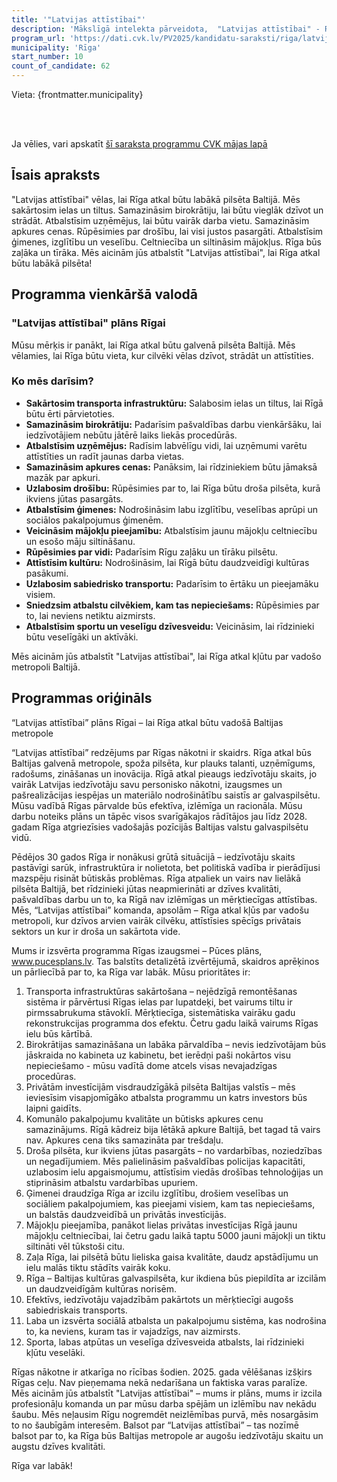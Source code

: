 ```yaml
---
title: '"Latvijas attīstībai"'
description: 'Mākslīgā intelekta pārveidota,  "Latvijas attīstībai" - Rīga programma vienkāršā valodā'
program_url: 'https://dati.cvk.lv/PV2025/kandidatu-saraksti/riga/latvijas-attistibai'
municipality: 'Rīga'
start_number: 10
count_of_candidate: 62
---
```



Vieta: {frontmatter.municipality}<br/>

<Badge text="Transporta infrastruktūra" variant="note" size="small" /> <Badge text="Birokrātijas samazināšana" variant="note" size="small" /> <Badge text="Privātās investīcijas" variant="note" size="small" /> <Badge text="Komunālo pakalpojumu cenas" variant="note" size="small" /> <Badge text="Drošība un kārtība" variant="note" size="small" />

<br/><br/> 

<Card title='Šis ir mākslīga intelekta ģenerēts apraksts' icon='starlight'>
    Ja vēlies, vari apskatīt <a href={frontmatter.program_url} target='_blank'>šī saraksta programmu CVK mājas lapā</a>
    </Card>

## Īsais apraksts

"Latvijas attīstībai" vēlas, lai Rīga atkal būtu labākā pilsēta Baltijā. Mēs sakārtosim ielas un tiltus. Samazināsim birokrātiju, lai būtu vieglāk dzīvot un strādāt. Atbalstīsim uzņēmējus, lai būtu vairāk darba vietu. Samazināsim apkures cenas. Rūpēsimies par drošību, lai visi justos pasargāti. Atbalstīsim ģimenes, izglītību un veselību. Celtniecība un siltināsim mājokļus. Rīga būs zaļāka un tīrāka. Mēs aicinām jūs atbalstīt "Latvijas attīstībai", lai Rīga atkal būtu labākā pilsēta!

## Programma vienkāršā valodā

### "Latvijas attīstībai" plāns Rīgai

Mūsu mērķis ir panākt, lai Rīga atkal būtu galvenā pilsēta Baltijā. Mēs vēlamies, lai Rīga būtu vieta, kur cilvēki vēlas dzīvot, strādāt un attīstīties.

### Ko mēs darīsim?

*   **Sakārtosim transporta infrastruktūru:** Salabosim ielas un tiltus, lai Rīgā būtu ērti pārvietoties.
*   **Samazināsim birokrātiju:** Padarīsim pašvaldības darbu vienkāršāku, lai iedzīvotājiem nebūtu jātērē laiks liekās procedūrās.
*   **Atbalstīsim uzņēmējus:** Radīsim labvēlīgu vidi, lai uzņēmumi varētu attīstīties un radīt jaunas darba vietas.
*   **Samazināsim apkures cenas:** Panāksim, lai rīdziniekiem būtu jāmaksā mazāk par apkuri.
*   **Uzlabosim drošību:** Rūpēsimies par to, lai Rīga būtu droša pilsēta, kurā ikviens jūtas pasargāts.
*   **Atbalstīsim ģimenes:** Nodrošināsim labu izglītību, veselības aprūpi un sociālos pakalpojumus ģimenēm.
*   **Veicināsim mājokļu pieejamību:** Atbalstīsim jaunu mājokļu celtniecību un esošo māju siltināšanu.
*   **Rūpēsimies par vidi:** Padarīsim Rīgu zaļāku un tīrāku pilsētu.
*   **Attīstīsim kultūru:** Nodrošināsim, lai Rīgā būtu daudzveidīgi kultūras pasākumi.
*   **Uzlabosim sabiedrisko transportu:** Padarīsim to ērtāku un pieejamāku visiem.
*   **Sniedzsim atbalstu cilvēkiem, kam tas nepieciešams:** Rūpēsimies par to, lai neviens netiktu aizmirsts.
*   **Atbalstīsim sportu un veselīgu dzīvesveidu:** Veicināsim, lai rīdzinieki būtu veselīgāki un aktīvāki.

Mēs aicinām jūs atbalstīt "Latvijas attīstībai", lai Rīga atkal kļūtu par vadošo metropoli Baltijā.

## Programmas oriģināls

“Latvijas attīstībai” plāns Rīgai – lai Rīga atkal būtu vadošā Baltijas metropole

“Latvijas attīstībai” redzējums par Rīgas nākotni ir skaidrs. Rīga atkal būs Baltijas galvenā metropole, spoža pilsēta, kur plauks talanti, uzņēmīgums, radošums, zināšanas un inovācija. Rīgā atkal pieaugs iedzīvotāju skaits, jo vairāk Latvijas iedzīvotāju savu personisko nākotni, izaugsmes un pašrealizācijas iespējas un materiālo nodrošinātību saistīs ar galvaspilsētu. Mūsu vadībā Rīgas pārvalde būs efektīva, izlēmīga un racionāla. Mūsu darbu noteiks plāns un tāpēc visos svarīgākajos rādītājos jau līdz 2028. gadam Rīga atgriezīsies vadošajās pozīcijās Baltijas valstu galvaspilsētu vidū.

Pēdējos 30 gados Rīga ir nonākusi grūtā situācijā – iedzīvotāju skaits pastāvīgi sarūk, infrastruktūra ir nolietota, bet politiskā vadība ir pierādījusi mazspēju risināt būtiskās problēmas. Rīga atpaliek un vairs nav lielākā pilsēta Baltijā, bet rīdzinieki jūtas neapmierināti ar dzīves kvalitāti, pašvaldības darbu un to, ka Rīgā nav izlēmīgas un mērķtiecīgas attīstības. Mēs, “Latvijas attīstībai” komanda, apsolām – Rīga atkal kļūs par vadošu metropoli, kur dzīvos arvien vairāk cilvēku, attīstīsies spēcīgs privātais sektors un kur ir droša un sakārtota vide.

Mums ir izsvērta programma Rīgas izaugsmei – Pūces plāns, www.pucesplans.lv. Tas balstīts detalizētā izvērtējumā, skaidros aprēķinos un pārliecībā par to, ka Rīga var labāk.
Mūsu prioritātes ir:
1. Transporta infrastruktūras sakārtošana – nejēdzīgā remontēšanas sistēma ir pārvērtusi Rīgas ielas par lupatdeķi, bet vairums tiltu ir pirmssabrukuma stāvoklī. Mērķtiecīga, sistemātiska vairāku gadu rekonstrukcijas programma dos efektu. Četru gadu laikā vairums Rīgas ielu būs kārtībā.
2. Birokrātijas samazināšana un labāka pārvaldība – nevis iedzīvotājam būs jāskraida no kabineta uz kabinetu, bet ierēdņi paši nokārtos visu nepieciešamo - mūsu vadītā dome atcels visas nevajadzīgas procedūras.
3. Privātām investīcijām visdraudzīgākā pilsēta Baltijas valstīs – mēs ieviesīsim visapjomīgāko atbalsta programmu un katrs investors būs laipni gaidīts.
4. Komunālo pakalpojumu kvalitāte un būtisks apkures cenu samazinājums. Rīgā kādreiz bija lētākā apkure Baltijā, bet tagad tā vairs nav. Apkures cena tiks samazināta par trešdaļu.
5. Droša pilsēta, kur ikviens jūtas pasargāts – no vardarbības, noziedzības un negadījumiem. Mēs palielināsim pašvaldības policijas kapacitāti, uzlabosim ielu apgaismojumu, attīstīsim viedās drošības tehnoloģijas un stiprināsim atbalstu vardarbības upuriem.
6. Ģimenei draudzīga Rīga ar izcilu izglītību, drošiem veselības un sociāliem pakalpojumiem, kas pieejami visiem, kam tas nepieciešams, un balstās daudzveidībā un privātās investīcijās.
7. Mājokļu pieejamība, panākot lielas privātas investīcijas Rīgā jaunu mājokļu celtniecībai, lai četru gadu laikā taptu 5000 jauni mājokļi un tiktu siltināti vēl tūkstoši citu.
8. Zaļa Rīga, lai pilsētā būtu lieliska gaisa kvalitāte, daudz apstādījumu un ielu malās tiktu stādīts vairāk koku.
9. Rīga – Baltijas kultūras galvaspilsēta, kur ikdiena būs piepildīta ar izcilām un daudzveidīgām kultūras norisēm.
10. Efektīvs, iedzīvotāju vajadzībām pakārtots un mērķtiecīgi augošs sabiedriskais transports.
11. Laba un izsvērta sociālā atbalsta un pakalpojumu sistēma, kas nodrošina to, ka neviens, kuram tas ir vajadzīgs, nav aizmirsts.
12. Sporta, labas atpūtas un veselīga dzīvesveida atbalsts, lai rīdzinieki kļūtu veselāki.

Rīgas nākotne ir atkarīga no rīcības šodien. 2025. gada vēlēšanas izšķirs Rīgas ceļu. Nav pieņemama nekā nedarīšana un faktiska varas paralīze. Mēs aicinām jūs atbalstīt "Latvijas attīstībai" – mums ir plāns, mums ir izcila profesionāļu komanda un par mūsu darba spējām un izlēmību nav nekādu šaubu. Mēs neļausim Rīgu nogremdēt neizlēmības purvā, mēs nosargāsim to no šaubīgām interesēm. Balsot par “Latvijas attīstībai” – tas nozīmē balsot par to, ka Rīga būs Baltijas metropole ar augošu iedzīvotāju skaitu un augstu dzīves kvalitāti.

Rīga var labāk!
